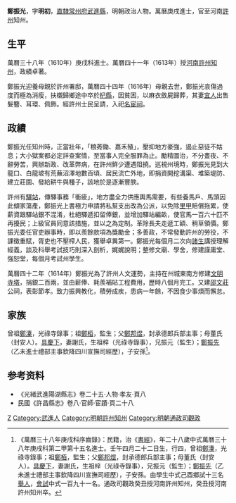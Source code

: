 {{明清人物信息框
| 姓名 = 鄭振光
| 原名 =
| 圖片名稱= 
| 圖片大小 =
| 圖片說明 = 
| 最高職務 = 河南許州知州
| 國家 = 大明 
| 爵位 =
| 籍貫 = [[南直隸|直隸]][[常州府|常州府]][[武進縣|武進縣]]
| 族裔 = 
| 字號 = 字明初
| 諡號 =
| 出生日期 = 壬午四月二十二日
| 出生地點 =
| 逝世日期 = 萬曆四十四年（1616年）
| 逝世地點 =
| 墓葬 =
| 配偶 = 謝氏
| 親屬 = 兄 [[鄭振先|鄭振先]]<br>姪 [[鄭鄤|鄭鄤]]
| 出身 =
* 萬曆三十八年庚戌科進士出身
| 經歷 =
| 著作 =  
}}
'''鄭振光'''{{BD|1583年||1616年||}}，字'''明初'''，[[南直隸|直隸]][[常州府|常州府]][[武進縣|武進縣]]，明朝政治人物。萬曆庚戌進士，官至河南[[許州|許州]]知州。

==生平==
萬曆三十八年（1610年）庚戌科進士。萬曆四十一年（1613年）授[[河南|河南]][[許州|許州]][[知州|知州]]，政績卓著。

鄭振光迎養母親於許州署邸，萬曆四十四年（1616年）母親去世，鄭振光哀傷過度而極為消瘦，扶櫬歸鄉途中卒於[[杞縣|杞縣]]，因貧困，以麻衣斂屍歸葬，其妻[[宜人|宜人]]出售髮簪、耳環、佩飾。經許州士民呈請，入祀[[名宦祠|名宦祠]]。

==政績==
鄭振光任知州時，正當壯年，「稂莠鋤、嘉禾殖」，壓抑地方豪強，遏止惡徒不姑息；大小獄案都必定詳查案情，至當事人完全服罪為止。勵精圖治，不分晝夜、不辭勞苦，興辦新政、改革弊病，在許州鮮少遭遇阻撓。巡視州境時，鄭振光見到大龍口、白龍坡有荒蕪沼澤地數百頃、居民流亡外地，即捐資開挖溝渠、堆築堤防、建立莊園、發給耕牛與種子，該地於是逐漸豐腴。

許州有[[驛站|驛站]]，傳驛事務「衝疲」，地方盡全力供應輿馬需要，有些養馬戶、馬頭因此傾家蕩產，鄭振光上書極力申請將私幫支出改為公派，以免除[[里甲|里甲]]賠償拖累，使薪資跟驛站銀不混淆，杜絕驛遞扣留俸銀，並增加驛站編畝，使官馬一百六十匹不再擾民；上級官員同意該措施，並以之為定制。革除長夫走遞工額、稍草領價。鄭振光委任官吏辦事時，即以羨餘款項為獎勵金；多善政，不常發動許州的勞役，不課徵重賦，胥吏也不壓榨人民，獲舉卓異第一。鄭振光每個月二次向[[諸生|諸生]]講授理解經義，談及科舉考試技巧則深入剖析，娓娓說明；整修文廟、學舍，修建謹庸堂、強恕堂，每個月考試州學生。

萬曆四十二年（1614年）鄭振光為了許州人文運勢，主持在州城東南方修建[[文明寺塔|文明寺塔]]，捐銀二百兩，並由薪俸、耗羨補貼工程費用，歷時八個月完工。又建[[邵寶|邵文莊]]公祠，表彰節孝。致力振興教化，積勞成疾，患病一年餘，不因食少事煩而懈怠。

==家族==
曾祖[[鄭溱|鄭溱]]，光祿寺錄事；祖[[鄭栢|鄭栢]]，監生；父[[鄭邦煜|鄭邦煜]]，封承德郎兵部主事；母董氏（封安人）。[[具慶下|具慶下]]，妻謝氏，生祖梓（光祿寺錄事），兄振元（監生）；[[鄭振先|鄭振先]]（乙未進士禮部主事欽降四川宣撫司經歷），子安孫<ref>《萬曆三十八年庚戌科序齒錄》：民籍，治《[[書經|書經]]》，年二十八歲中式萬曆三十八年庚戌科第二甲第十五名進士。壬午四月二十二日生，行四，曾祖[[鄭溱|鄭溱]]，光祿寺錄事；祖[[鄭栢|鄭栢]]，監生；父[[鄭邦煜|鄭邦煜]]，封承德郎兵部主事；母董氏（封安人）。[[具慶下|具慶下]]，妻謝氏，生祖梓（光祿寺錄事），兄振元（監生）；[[鄭振先|鄭振先]]（乙未進士禮部主事欽降四川宣撫司經歷），子安孫。由學生中式己酉鄉試十三名[[舉人|舉人]]，[[會試|會試]]中式一百九十一名。通政司觀政癸丑授河南許州知州，癸丑授河南許州知州卒。</ref>。

== 参考资料 ==
{{reflist}}
*《光緒武進陽湖縣志》卷二十五·人物·孝友·頁八
*民國《許昌縣志》卷八·官師·宦蹟·頁二十八

{{start box}}
{{s-off}}
{{s-before|[[李化春|李化春]]}}
{{s-title|明朝許州知州|1613年－1616年}}
{{s-after|[[趙琦|趙琦]]}}
{{end box}}

{{萬曆三十八年庚戌科殿试金榜}}

{{Authority control}}

{{DEFAULTSORT:}}
[[Category:鄭姓|Z]]
[[Category:武進人|Category:武進人]]
[[Category:明朝許州知州|Category:明朝許州知州]]
[[Category:明朝通政司觀政|Category:明朝通政司觀政]]